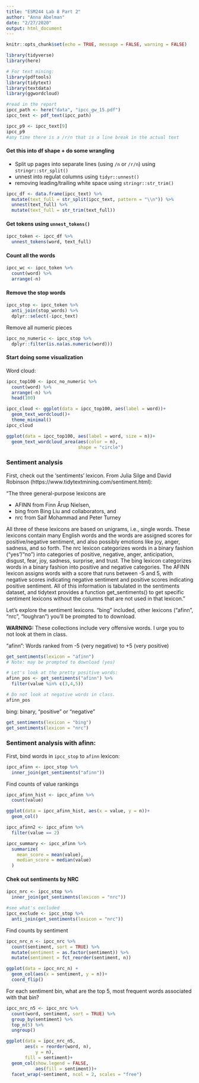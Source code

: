 ```yaml
---
title: "ESM244 Lab 8 Part 2"
author: "Anna Abelman"
date: "2/27/2020"
output: html_document
---
```


```r
knitr::opts_chunk$set(echo = TRUE, message = FALSE, warning = FALSE)

library(tidyverse)
library(here)

# For text mining:
library(pdftools)
library(tidytext)
library(textdata)
library(ggwordcloud)
```

```r
#read in the report
ipcc_path <- here("data", "ipcc_gw_15.pdf")
ipcc_text <- pdf_text(ipcc_path)

ipcc_p9 <- ipcc_text[9]
ipcc_p9
#any time there is a /r/n that is a line break in the actual text
```

#### Get this into df shape + do some wrangling

 - Split up pages into separate lines (using `/n` or `/r/n`) using `stringr::str_split()`
 - unnest into regulat columns using `tidyr::unnest()`
 - removing leading/trailing white space using `stringr::str_trim()`
```r
ipcc_df <- data.frame(ipcc_text) %>% 
  mutate(text_full = str_split(ipcc_text, pattern = "\\n")) %>% 
  unnest(text_full) %>% 
  mutate(text_full = str_trim(text_full))
```

#### Get tokens using `unnest_tokens()`

```r
ipcc_token <- ipcc_df %>% 
  unnest_tokens(word, text_full)
```

#### Count all the words

```r
ipcc_wc <- ipcc_token %>% 
  count(word) %>% 
  arrange(-n)
```

#### Remove the stop words

```r
ipcc_stop <- ipcc_token %>% 
  anti_join(stop_words) %>%
  dplyr::select(-ipcc_text)
```

Remove all numeric pieces
```r
ipcc_no_numeric <- ipcc_stop %>% 
  dplyr::filter(is.na(as.numeric(word)))
```

#### Start doing some visualization

Word cloud:
```r
ipcc_top100 <- ipcc_no_numeric %>% 
  count(word) %>% 
  arrange(-n) %>% 
  head(100)

ipcc_cloud <- ggplot(data = ipcc_top100, aes(label = word))+
  geom_text_wordcloud()+
  theme_minimal()
ipcc_cloud

ggplot(data = ipcc_top100, aes(label = word, size = n))+
  geom_text_wordcloud_area(aes(color = n), 
                           shape = "circle")
```

### Sentiment analysis

First, check out the ‘sentiments’ lexicon. From Julia Silge and David Robinson (https://www.tidytextmining.com/sentiment.html):

“The three general-purpose lexicons are

  -  AFINN from Finn Årup Nielsen,
  -  bing from Bing Liu and collaborators, and
  -  nrc from Saif Mohammad and Peter Turney

All three of these lexicons are based on unigrams, i.e., single words. These lexicons contain many English words and the words are assigned scores for positive/negative sentiment, and also possibly emotions like joy, anger, sadness, and so forth. The nrc lexicon categorizes words in a binary fashion (“yes”/“no”) into categories of positive, negative, anger, anticipation, disgust, fear, joy, sadness, surprise, and trust. The bing lexicon categorizes words in a binary fashion into positive and negative categories. The AFINN lexicon assigns words with a score that runs between -5 and 5, with negative scores indicating negative sentiment and positive scores indicating positive sentiment. All of this information is tabulated in the sentiments dataset, and tidytext provides a function get_sentiments() to get specific sentiment lexicons without the columns that are not used in that lexicon."

Let's explore the sentiment lexicons. "bing" included, other lexicons ("afinn", "nrc", "loughran") you'll be prompted to to download.

**WARNING:** These collections include very offensive words. I urge you to not look at them in class.

"afinn": Words ranked from -5 (very negative) to +5 (very positive)
```r
get_sentiments(lexicon = "afinn")
# Note: may be prompted to download (yes)

# Let's look at the pretty positive words:
afinn_pos <- get_sentiments("afinn") %>% 
  filter(value %in% c(3,4,5))

# Do not look at negative words in class. 
afinn_pos
```
bing: binary, "positive" or "negative"
```r
get_sentiments(lexicon = "bing")
get_sentiments(lexicon = "nrc")
```
### Sentiment analysis with afinn: 

First, bind words in `ipcc_stop` to `afinn` lexicon:
```r
ipcc_afinn <- ipcc_stop %>% 
  inner_join(get_sentiments("afinn"))
```

Find counts of value rankings
```r
ipcc_afinn_hist <- ipcc_afinn %>% 
  count(value)

ggplot(data = ipcc_afinn_hist, aes(x = value, y = n))+
  geom_col()
```

```r
ipcc_afinn2 <- ipcc_afinn %>% 
  filter(value == 2)
```

```r
ipcc_summary <- ipcc_afinn %>% 
  summarize(
    mean_score = mean(value),
    median_score = median(value)
  )
```

#### Chek out sentiments by NRC

```r
ipcc_nrc <- ipcc_stop %>% 
  inner_join(get_sentiments(lexicon = "nrc"))

#see what's excluded
ipcc_exclude <- ipcc_stop %>% 
  anti_join(get_sentiments(lexicon = "nrc"))
```

Find counts by sentiment
```r
ipcc_nrc_n <- ipcc_nrc %>% 
  count(sentiment, sort = TRUE) %>% 
  mutate(sentiment = as.factor(sentiment)) %>% 
  mutate(sentiment = fct_reorder(sentiment, n))

ggplot(data = ipcc_nrc_n) +
  geom_col(aes(x = sentiment, y = n))+
  coord_flip()
```

For each sentiment bin, what are the top 5, most frequent words associated with that bin?

```r
ipcc_nrc_n5 <- ipcc_nrc %>% 
  count(word, sentiment, sort = TRUE) %>% 
  group_by(sentiment) %>% 
  top_n(5) %>% 
  ungroup()

ggplot(data = ipcc_nrc_n5, 
       aes(x = reorder(word, n), 
           y = n),
       fill = sentiment)+
  geom_col(show.legend = FALSE,
           aes(fill = sentiment))+
  facet_wrap(~sentiment, ncol = 2, scales = "free")
```






